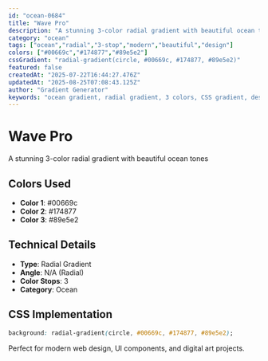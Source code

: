 ```yaml
---
id: "ocean-0684"
title: "Wave Pro"
description: "A stunning 3-color radial gradient with beautiful ocean tones"
category: "ocean"
tags: ["ocean","radial","3-stop","modern","beautiful","design"]
colors: ["#00669c","#174877","#89e5e2"]
cssGradient: "radial-gradient(circle, #00669c, #174877, #89e5e2)"
featured: false
createdAt: "2025-07-22T16:44:27.476Z"
updatedAt: "2025-08-25T07:08:43.125Z"
author: "Gradient Generator"
keywords: "ocean gradient, radial gradient, 3 colors, CSS gradient, design, #00669c, #174877, #89e5e2"
---
```


# Wave Pro

A stunning 3-color radial gradient with beautiful ocean tones

## Colors Used
- **Color 1**: #00669c
- **Color 2**: #174877
- **Color 3**: #89e5e2

## Technical Details
- **Type**: Radial Gradient
- **Angle**: N/A (Radial)
- **Color Stops**: 3
- **Category**: Ocean

## CSS Implementation
```css
background: radial-gradient(circle, #00669c, #174877, #89e5e2);
```

Perfect for modern web design, UI components, and digital art projects.
